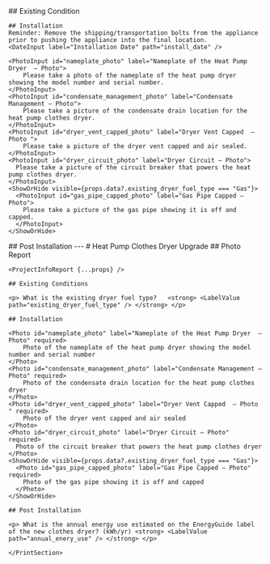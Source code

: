 
<Tabs>
  <Tab eventKey="pre_installation" title="Pre-Installation">
  ## Existing Condition
  <Radio label="What is the existing dryer fuel type?" path="existing_dryer_fuel_type" options={["Gas", "Electric" , "None"]} />
  </Tab>
  <Tab eventKey="installation" title="Installation">

    ## Installation
    Reminder: Remove the shipping/transportation bolts from the appliance prior to pushing the appliance into the final location.
    <DateInput label="Installation Date" path="install_date" />

    <PhotoInput id="nameplate_photo" label="Nameplate of the Heat Pump Dryer  – Photo">
        Please take a photo of the nameplate of the heat pump dryer showing the model number and serial number.
    </PhotoInput>
    <PhotoInput id="condensate_management_photo" label="Condensate Management – Photo">
        Please take a picture of the condensate drain location for the heat pump clothes dryer.
    </PhotoInput>
    <PhotoInput id="dryer_vent_capped_photo" label="Dryer Vent Capped  – Photo ">
        Please take a picture of the dryer vent capped and air sealed.
    </PhotoInput>
    <PhotoInput id="dryer_circuit_photo" label="Dryer Circuit – Photo">
      Please take a picture of the circuit breaker that powers the heat pump clothes dryer.
    </PhotoInput>
    <ShowOrHide visible={props.data?.existing_dryer_fuel_type === "Gas"}>
      <PhotoInput id="gas_pipe_capped_photo" label="Gas Pipe Capped – Photo">
        Please take a picture of the gas pipe showing it is off and capped.
      </PhotoInput>
    </ShowOrHide>
  </Tab>
  <Tab eventKey="post_installation"  title="Post-Installation">
    ## Post Installation
    <NumberInput label="What is the annual energy use estimated on the EnergyGuide label of the new clothes dryer? (kWh/yr)"  path="annual_enery_use" />
  </Tab>
  <Tab eventKey="report"  title="Report">
    <PrintSection label="Print Report">
    ---
    # Heat Pump Clothes Dryer Upgrade
    ## Photo Report

    <ProjectInfoReport {...props} />

    ## Existing Conditions

    <p> What is the existing dryer fuel type?   <strong> <LabelValue path="existing_dryer_fuel_type" /> </strong> </p>

    ## Installation

    <Photo id="nameplate_photo" label="Nameplate of the Heat Pump Dryer  – Photo" required>
        Photo of the nameplate of the heat pump dryer showing the model number and serial number
    </Photo>
    <Photo id="condensate_management_photo" label="Condensate Management – Photo" required>
        Photo of the condensate drain location for the heat pump clothes dryer
    </Photo>
    <Photo id="dryer_vent_capped_photo" label="Dryer Vent Capped  – Photo " required>
        Photo of the dryer vent capped and air sealed
    </Photo>
    <Photo id="dryer_circuit_photo" label="Dryer Circuit – Photo" required>
      Photo of the circuit breaker that powers the heat pump clothes dryer
    </Photo>
    <ShowOrHide visible={props.data?.existing_dryer_fuel_type === "Gas"}>
      <Photo id="gas_pipe_capped_photo" label="Gas Pipe Capped – Photo" required>
        Photo of the gas pipe showing it is off and capped
      </Photo>
    </ShowOrHide>

    ## Post Installation

    <p> What is the annual energy use estimated on the EnergyGuide label of the new clothes dryer? (kWh/yr) <strong> <LabelValue path="annual_enery_use" /> </strong> </p>

    </PrintSection>
  </Tab>
</Tabs>
